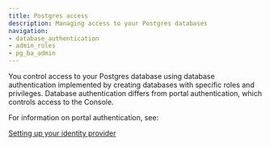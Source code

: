 ```yaml
---
title: Postgres access
description: Managing access to your Postgres databases 
navigation:
- database_authentication
- admin_roles
- pg_ba_admin
---
```


You control access to your Postgres database using database authentication implemented by creating databases with specific roles and privileges. Database authentication differs from portal authentication, which controls access to the Console. 

For information on portal authentication, see:

[Setting up your identity provider](/edb-postgres-ai/cloud-service/console/using/organizations/identity_provider/)
